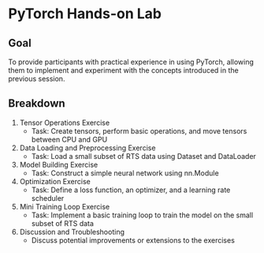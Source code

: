 # PyTorch Hands-on Lab

## Goal
To provide participants with practical experience in using PyTorch, allowing them to implement and experiment with the concepts introduced in the previous session.

## Breakdown
1. Tensor Operations Exercise 
    - Task: Create tensors, perform basic operations, and move tensors between CPU and GPU
2. Data Loading and Preprocessing Exercise 
    - Task: Load a small subset of RTS data using Dataset and DataLoader
3. Model Building Exercise 
    - Task: Construct a simple neural network using nn.Module
4. Optimization Exercise
    - Task: Define a loss function, an optimizer, and a learning rate scheduler
5. Mini Training Loop Exercise
    - Task: Implement a basic training loop to train the model on the small subset of RTS data
6. Discussion and Troubleshooting
    - Discuss potential improvements or extensions to the exercises
